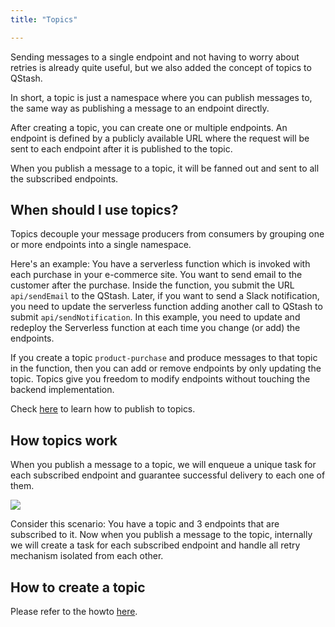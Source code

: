 ```yaml
---
title: "Topics"

---
```


Sending messages to a single endpoint and not having to worry about retries is
already quite useful, but we also added the concept of topics to QStash.

In short, a topic is just a namespace where you can publish messages to, the
same way as publishing a message to an endpoint directly.

After creating a topic, you can create one or multiple endpoints. An endpoint is
defined by a publicly available URL where the request will be sent to each
endpoint after it is published to the topic.

When you publish a message to a topic, it will be fanned out and sent to all the
subscribed endpoints.

## When should I use topics?

Topics decouple your message producers from consumers by grouping one or more
endpoints into a single namespace.

Here's an example: You have a serverless function which is invoked with each
purchase in your e-commerce site. You want to send email to the customer after
the purchase. Inside the function, you submit the URL `api/sendEmail` to the
QStash. Later, if you want to send a Slack notification, you need to update the
serverless function adding another call to QStash to submit
`api/sendNotification`. In this example, you need to update and redeploy the
Serverless function at each time you change (or add) the endpoints.

If you create a topic `product-purchase` and produce messages to that topic in
the function, then you can add or remove endpoints by only updating the topic.
Topics give you freedom to modify endpoints without touching the backend
implementation.

Check [here](/qstash/howto/publishing#publish-to-topic) to learn how to publish
to topics.

## How topics work

When you publish a message to a topic, we will enqueue a unique task for each
subscribed endpoint and guarantee successful delivery to each one of them.

[![](https://mermaid.ink/img/pako:eNp1kl1rgzAUhv9KyOWoddXNtrkYVNdf0F0U5ijRHDVMjctHoRT_-2KtaztUQeS8j28e8JxxKhhggpWmGt45zSWtnKMX13GN7PX59IUc5w19iIanBDUmKbkq-qwfXuKdSVQqeQLssK1ZI3itVQ9dekdzdO6Ja9ntKKq-DxtEoP4xYGCIr-OOGCoOG4IYlPwIcqBu0V0XQRK0PE0w9lyCvP1-iB1n1CgcNwofjcJpo_Cua8ooHDWadIrGnaJHp2jaKbrrmnKK_jl1d9s98AxXICvKmd2fy8-MsS6gghgT-5oJCUrH2NKWNA2zi7BlXAuJSUZLBTNMjRa7U51ioqWBAbpu4R9VCsrAfnTG-tR0u5pzpW1lKuqM593cyNKOC60bRVy3i-c514VJ5qmoXMVZQaUujuvADbxgRT0fgqVPX32fpclivcq8l0XGls8Lj-K2bX8Bx2nzPg)](https://mermaid.live/edit#pako:eNp1kl1rgzAUhv9KyOWoddXNtrkYVNdf0F0U5ijRHDVMjctHoRT_-2KtaztUQeS8j28e8JxxKhhggpWmGt45zSWtnKMX13GN7PX59IUc5w19iIanBDUmKbkq-qwfXuKdSVQqeQLssK1ZI3itVQ9dekdzdO6Ja9ntKKq-DxtEoP4xYGCIr-OOGCoOG4IYlPwIcqBu0V0XQRK0PE0w9lyCvP1-iB1n1CgcNwofjcJpo_Cua8ooHDWadIrGnaJHp2jaKbrrmnKK_jl1d9s98AxXICvKmd2fy8-MsS6gghgT-5oJCUrH2NKWNA2zi7BlXAuJSUZLBTNMjRa7U51ioqWBAbpu4R9VCsrAfnTG-tR0u5pzpW1lKuqM593cyNKOC60bRVy3i-c514VJ5qmoXMVZQaUujuvADbxgRT0fgqVPX32fpclivcq8l0XGls8Lj-K2bX8Bx2nzPg)

Consider this scenario: You have a topic and 3 endpoints that are subscribed to
it. Now when you publish a message to the topic, internally we will create a
task for each subscribed endpoint and handle all retry mechanism isolated from
each other.

## How to create a topic

Please refer to the howto [here](/qstash/howto/topic-endpoint).
